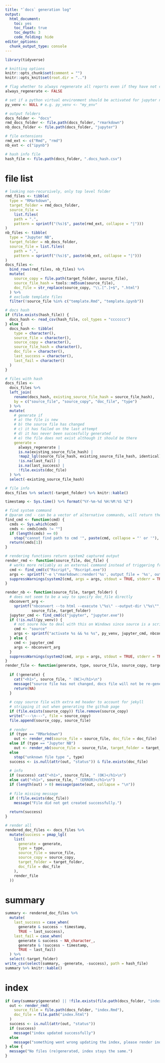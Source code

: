 ```yaml
---
title: "`docs` generation log"
output: 
  html_document:
    toc: yes
    toc_float: true
    toc_depth: 3
    code_folding: hide
editor_options:
  chunk_output_type: console
---
```


```r
library(tidyverse)

# knitting options
knitr::opts_chunk$set(comment = "")
knitr::opts_knit$set(root.dir = "..")

# flag whether to always regenerate all reports even if they have not changed
always_regenerate <- FALSE

# set if a python virtual environment should be activated for jupyter notebooks
py_venv <- NULL # e.g. py_venv <- "my_env"

# output folders
docs_folder <- "docs"
rmd_docs_folder <- file.path(docs_folder, "rmarkdown")
nb_docs_folder <- file.path(docs_folder, "jupyter")

# file extensions
rmd_ext <- c("Rmd", "rmd")
nb_ext <- c("ipynb")

# hash info file
hash_file <- file.path(docs_folder, ".docs_hash.csv")
```

# file list

```r
# looking non-recursively, only top level folder
rmd_files <- tibble(
  type = "RMarkdown", 
  target_folder = rmd_docs_folder,
  source_file = 
    list.files(
    path = ".",
    pattern = sprintf("(%s)$", paste(rmd_ext, collapse = "|")))
)
nb_files <- tibble(
  type = "Jupyter NB", 
  target_folder = nb_docs_folder,
  source_file = list.files(
    path = ".", 
    pattern = sprintf("(%s)$", paste(nb_ext, collapse = "|")))
)
docs_files <- 
  bind_rows(rmd_files, nb_files) %>% 
  mutate(
    source_copy = file.path(target_folder, source_file),
    source_file_hash = tools::md5sum(source_file),
    doc_file = str_replace(source_copy, "\\.[^.]+$", ".html")
  ) %>% 
  # exclude template files
  filter(!source_file %in% c("template.Rmd", "template.ipynb"))

# docs hash
if (file.exists(hash_file)) {
  docs_hash <- read_csv(hash_file, col_types = "ccccccc")
} else {
  docs_hash <- tibble(
    type = character(),
    source_file = character(),
    source_copy = character(),
    source_file_hash = character(),
    doc_file = character(),
    last_success = character(),
    last_fail = character()
  )
} 

# files with hash
docs_files <- 
  docs_files %>% 
  left_join(
    rename(docs_hash, existing_source_file_hash = source_file_hash), 
    by = c("source_file", "source_copy", "doc_file", "type")
  ) %>% 
  mutate(
    # generate if
    # a) the file is new
    # b) the source file has changed
    # c) it has failed on the last attempt
    # d) it has never been succesfully generated
    # e) the file does not exist although it should be there
    generate = 
      always_regenerate | 
      is.na(existing_source_file_hash) | 
      !map2_lgl(source_file_hash, existing_source_file_hash, identical) |
      !is.na(last_fail) |
      is.na(last_success) |
      !file.exists(doc_file)
  ) %>% 
  select(-existing_source_file_hash)

# file info
docs_files %>% select(-target_folder) %>% knitr::kable()
```

```r
timestamp <- Sys.time() %>% format("%Y-%m-%d %H:%M:%S %Z")

# find system command
# @param cmd - can be a vector of alternative commands, will return the first valid one it finds, errors if none are valid
find_cmd <- function(cmd) {
  cmds <- Sys.which(cmd)
  cmds <- cmds[cmds != ""]
  if (length(cmds) == 0) 
    stop("cannot find path to cmd '", paste(cmd, collapse = "' or '"), "'", call. = FALSE)
  return(cmds[1])
}

# rendering functions return system2 captured output
render_rmd <- function(source_file, doc_file) {
  # works more reliably as an external command instead of triggering from within this knit itself
  cmd <- find_cmd(c("Rscript", "Rscript.exe"))
  args <- sprintf("-e \"rmarkdown::render('%s', output_file = '%s', output_format = 'html_document')\"", source_file, doc_file)
  suppressWarnings(system2(cmd, args = args, stdout = TRUE, stderr = TRUE))
}   

render_nb <- function(source_file, target_folder) {
  # does not seem to be a way to specify doc_file directly
  nbconvert_arg <- 
    sprintf("nbconvert --to html --execute \"%s\" --output-dir \"%s\"", 
            source_file, target_folder)
  jupyter_cmd <- find_cmd(c("jupyter", "jupyter.exe"))
  if (!is.null(py_venv)) {
    # not soure how to deal with this on Windows since source is a script, not an OS command...
    cmd <- "source"
    args <- sprintf("activate %s && %s %s", py_venv, jupyter_cmd, nbconvert_arg)
  } else {
    cmd <- jupyter_cmd
    args <- nbconvert_arg
  }
  suppressWarnings(system2(cmd, args = args, stdout = TRUE, stderr = TRUE))
}
render_file <- function(generate, type, source_file, source_copy, target_folder, doc_file) {
  
  if (!generate) {
    cat("<h1>", source_file, " (NC)</h1>\n")
    message("source file has not changed, docs file will not be re-generated (delete file in docs folder to force re-generation)")
    return(NA)
  }
  
  # copy source file with extra md header to account for jekyll
  # stripping it out when generating the github page
  if (file.exists(source_copy)) file.remove(source_copy)
  write("---\n---", file = source_copy)
  file.append(source_copy, source_file)
  
  # render
  if (type == "RMarkdown")
    out <- render_rmd(source_file = source_file, doc_file = doc_file)
  else if (type == "Jupyter NB")
    out <- render_nb(source_file = source_file, target_folder = target_folder)
  else
    stop("unknown file type ", type)
  success <- is.null(attr(out, "status")) & file.exists(doc_file)
  
  # info
  if (success) cat("<h1>", source_file, " (OK)</h1>\n")
  else cat("<h1>", source_file, " (ERROR)</h1>\n")
  if (length(out) > 0) message(paste(out, collapse = "\n"))
  
  # file missing message
  if (!file.exists(doc_file)) 
    message("File did not get created successfully.")
  
  return(success)
}

# render all
rendered_doc_files <- docs_files %>% 
  mutate(success = pmap_lgl(
    list(
      generate = generate,
      type = type,
      source_file = source_file,
      source_copy = source_copy,
      target_folder = target_folder,
      doc_file = doc_file
    ),
    render_file
  ))
```

# summary

```r
summary <- rendered_doc_files %>% 
  mutate(
    last_success = case_when(
      generate & success ~ timestamp, 
      TRUE ~ last_success),
    last_fail = case_when(
      generate & success ~ NA_character_,
      generate & !success ~ timestamp,
      TRUE ~ last_fail)
  ) %>% 
  select(-target_folder)
write_csv(select(summary, -generate, -success), path = hash_file)
summary %>% knitr::kable()
```

# index

```r
if (any(summary$generate) || !file.exists(file.path(docs_folder, "index.html"))) {
  out <- render_rmd(
    source_file = file.path(docs_folder, "index.Rmd"), 
    doc_file = file.path("index.html")
  )
  success <- is.null(attr(out, "status"))
  if (success) 
    message("index updated successfully")
  else
    message("something went wrong updating the index, please render index.Rmd manually")
} else {
  message("No files (re)generated, index stays the same.")
}
```


